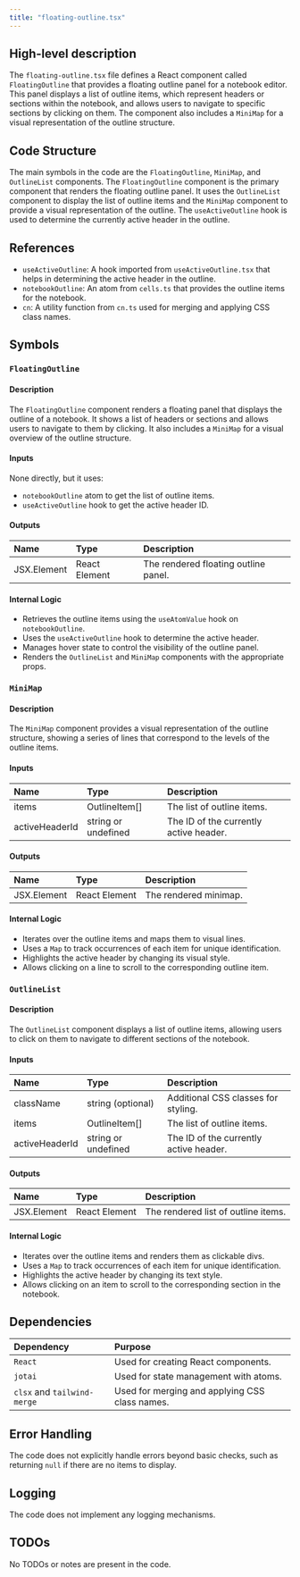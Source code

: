 ```yaml
---
title: "floating-outline.tsx"
---
```


## High-level description

The `floating-outline.tsx` file defines a React component called `FloatingOutline` that provides a floating outline panel for a notebook editor. This panel displays a list of outline items, which represent headers or sections within the notebook, and allows users to navigate to specific sections by clicking on them. The component also includes a `MiniMap` for a visual representation of the outline structure.

## Code Structure

The main symbols in the code are the `FloatingOutline`, `MiniMap`, and `OutlineList` components. The `FloatingOutline` component is the primary component that renders the floating outline panel. It uses the `OutlineList` component to display the list of outline items and the `MiniMap` component to provide a visual representation of the outline. The `useActiveOutline` hook is used to determine the currently active header in the outline.

## References

- `useActiveOutline`: A hook imported from `useActiveOutline.tsx` that helps in determining the active header in the outline.
- `notebookOutline`: An atom from `cells.ts` that provides the outline items for the notebook.
- `cn`: A utility function from `cn.ts` used for merging and applying CSS class names.

## Symbols

### `FloatingOutline`
#### Description
The `FloatingOutline` component renders a floating panel that displays the outline of a notebook. It shows a list of headers or sections and allows users to navigate to them by clicking. It also includes a `MiniMap` for a visual overview of the outline structure.

#### Inputs
None directly, but it uses:
- `notebookOutline` atom to get the list of outline items.
- `useActiveOutline` hook to get the active header ID.

#### Outputs
| Name | Type | Description |
|:-----|:-----|:------------|
| JSX.Element | React Element | The rendered floating outline panel. |

#### Internal Logic
- Retrieves the outline items using the `useAtomValue` hook on `notebookOutline`.
- Uses the `useActiveOutline` hook to determine the active header.
- Manages hover state to control the visibility of the outline panel.
- Renders the `OutlineList` and `MiniMap` components with the appropriate props.

### `MiniMap`
#### Description
The `MiniMap` component provides a visual representation of the outline structure, showing a series of lines that correspond to the levels of the outline items.

#### Inputs
| Name | Type | Description |
|:-----|:-----|:------------|
| items | OutlineItem[] | The list of outline items. |
| activeHeaderId | string or undefined | The ID of the currently active header. |

#### Outputs
| Name | Type | Description |
|:-----|:-----|:------------|
| JSX.Element | React Element | The rendered minimap. |

#### Internal Logic
- Iterates over the outline items and maps them to visual lines.
- Uses a `Map` to track occurrences of each item for unique identification.
- Highlights the active header by changing its visual style.
- Allows clicking on a line to scroll to the corresponding outline item.

### `OutlineList`
#### Description
The `OutlineList` component displays a list of outline items, allowing users to click on them to navigate to different sections of the notebook.

#### Inputs
| Name | Type | Description |
|:-----|:-----|:------------|
| className | string (optional) | Additional CSS classes for styling. |
| items | OutlineItem[] | The list of outline items. |
| activeHeaderId | string or undefined | The ID of the currently active header. |

#### Outputs
| Name | Type | Description |
|:-----|:-----|:------------|
| JSX.Element | React Element | The rendered list of outline items. |

#### Internal Logic
- Iterates over the outline items and renders them as clickable divs.
- Uses a `Map` to track occurrences of each item for unique identification.
- Highlights the active header by changing its text style.
- Allows clicking on an item to scroll to the corresponding section in the notebook.

## Dependencies

| Dependency | Purpose |
|:-----------|:--------|
| `React` | Used for creating React components. |
| `jotai` | Used for state management with atoms. |
| `clsx` and `tailwind-merge` | Used for merging and applying CSS class names. |

## Error Handling

The code does not explicitly handle errors beyond basic checks, such as returning `null` if there are no items to display.

## Logging

The code does not implement any logging mechanisms.

## TODOs

No TODOs or notes are present in the code.